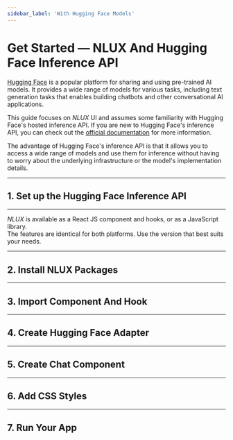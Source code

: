 ```yaml
---
sidebar_label: 'With Hugging Face Models'
---
```











# Get Started ― NLUX And Hugging Face Inference API

[Hugging Face](https://huggingface.co/) is a popular platform for sharing and using pre-trained AI models.
It provides a wide range of models for various tasks, including text generation tasks that enables building chatbots
and other conversational AI applications.

This guide focuses on _NLUX_ UI and assumes some familiarity with Hugging Face's hosted inference API.
If you are new to Hugging Face's inference API, you can check out the [official documentation](https://huggingface.co/docs/api-inference/en/index) for more information.

The advantage of Hugging Face's inference API is that it allows you to access a wide range of models and use them for
inference without having to worry about the underlying infrastructure or the model's implementation details.

---

## 1. Set up the Hugging Face Inference API

<PlatformSection javascript={HfModelSetup} reactJs={HfModelSetup}/>

---

_NLUX_ is available as a React JS component and hooks, or as a JavaScript library.<br />
The features are identical for both platforms.
Use the version that best suits your needs.

<PlatformSelector reactJs={ReactJs} javascript={JavaScript}/>

---

## 2. Install NLUX Packages

<PlatformSection javascript={InstallJavaScript} reactJs={InstallReactJs}/>

---

## 3. Import Component And Hook

<PlatformSection javascript={ImportJavaScript} reactJs={ImportReactJs}/>

---

## 4. Create Hugging Face Adapter

<PlatformSection javascript={CreateAdapterJavaScript} reactJs={CreateAdapterReactJs}/>

---

## 5. Create Chat Component

<PlatformSection javascript={CreateChatCompJavaScript} reactJs={CreateChatCompReactJs}/>

---

## 6. Add CSS Styles

<PlatformSection javascript={StyleJavaScript} reactJs={StyleReactJs}/>

---

## 7. Run Your App

<PlatformSection javascript={RunJavaScript} reactJs={RunReactJs}/>
